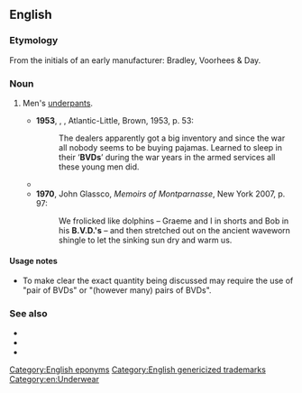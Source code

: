 ==English==

===Etymology===
From the initials of an early manufacturer: Bradley, Voorhees & Day.

===Noun===
{{en-plural noun}}

# {{lb|en|informal|initialism}} Men's [[underpants]].
#* '''1953''', {{w|Richard Pike Bissell|Richard Bissell}}, ''{{w|7½ Cents}}'', Atlantic-Little, Brown, 1953, p. 53:
#*: The dealers apparently got a big inventory and since the war all nobody seems to be buying pajamas. Learned to sleep in their ‘'''BVDs'''’ during the war years in the armed services all these young men did.
#* {{RQ:Bellow Augie March|chapter=5|pages=64–65|pageref=65|passage=Thus, the light switched on, there was Einhorn in his '''BVDs''', wasted arms freckled, grizzled hair afly from his face that was inclined to flatness, the shrewd curved nose and clipped mustache.}}
#* '''1970''', John Glassco, ''Memoirs of Montparnasse'', New York 2007, p. 97:
#*: We frolicked like dolphins – Graeme and I in shorts and Bob in his '''B.V.D.'s''' – and then stretched out on the ancient waveworn shingle to let the sinking sun dry and warm us.

====Usage notes====
* To make clear the exact quantity being discussed may require the use of "pair of BVDs" or "(however many) pairs of BVDs".

===See also===
* {{pedia|BVD}}
* {{l|en|bividí}}
* {{l|en|bibidees}}

[[Category:English eponyms]]
[[Category:English genericized trademarks]]
[[Category:en:Underwear]]